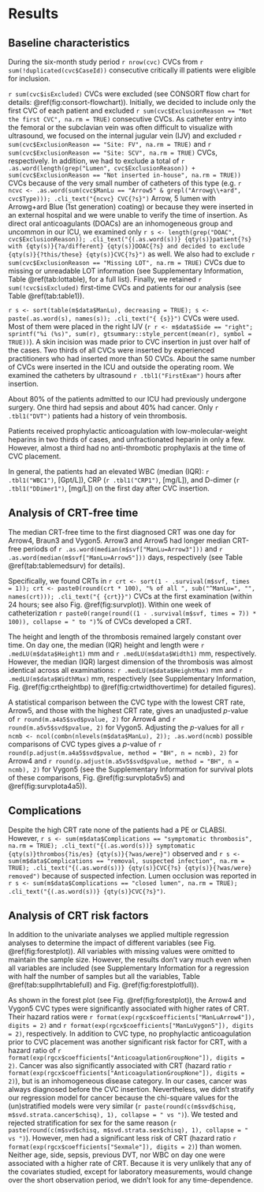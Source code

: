 # Results

## Baseline characteristics

During the six-month study period `r nrow(cvc)` CVCs from
`r sum(!duplicated(cvc$CaseId))` consecutive critically ill patients
were eligible for inclusion.

`r sum(cvc$isExcluded)` CVCs were excluded (see CONSORT flow chart for details: \@ref(fig:consort-flowchart)).
Initially, we decided to include only the first CVC of each patient and excluded `r sum(cvc$ExclusionReason == "Not the first CVC", na.rm = TRUE)` consecutive CVCs.
As catheter entry into the femoral or the subclavian vein was often difficult to visualize with ultrasound,
we focused on the internal jugular vein (IJV) and excluded  `r sum(cvc$ExclusionReason == "Site: FV", na.rm = TRUE)` and `r sum(cvc$ExclusionReason == "Site: SCV", na.rm = TRUE)` CVCs, respectively.
In addition, we had to exclude a total of `r .as.word(length(grep("Lumen", cvc$ExclusionReason)) + sum(cvc$ExclusionReason == "Not inserted in-house", na.rm = TRUE))` CVCs because of the very small number of catheters of this type (e.g. `r ncvc <- .as.word(sum(cvc$ManLu == "Arrow5" & grepl("Arrowg\\+ard", cvc$Type))); .cli_text("{ncvc} CVC{?s}")` Arrow, 5 lumen with Arrowg+ard Blue (1st generation) coating) or because they were inserted in an external hospital and we were unable to verify the time of insertion.
As direct oral anticoagulants (DOACs) are an inhomogeneous group and uncommon in our ICU,
we examined only `r s <- length(grep("DOAC", cvc$ExclusionReason)); .cli_text("{(.as.word(s))} {qty(s)}patient{?s} with {qty(s)}{?a/different} {qty(s)}DOAC{?s} and decided to exclude {qty(s)}{?this/these} {qty(s)}CVC{?s}")` as well.
We also had to exclude `r sum(cvc$ExclusionReason == "Missing LOT", na.rm = TRUE)` CVCs due to missing or unreadable LOT information (see Supplementary Information, Table \@ref(tab:lottable), for a full list).
Finally, we retained  `r sum(!cvc$isExcluded)` first-time CVCs and patients for our analysis (see Table \@ref(tab:table1)).

`r s <- sort(table(m$data$ManLu), decreasing = TRUE); s <- paste(.as.word(s), names(s)); .cli_text("{ {s}}")` CVCs were used.
Most of them were placed in the right IJV (`r r <- m$data$Side == "right"; sprintf("%i (%s)", sum(r), gtsummary::style_percent(mean(r), symbol = TRUE))`).
A skin incision was made prior to CVC insertion in just over half of the cases.
Two thirds of all CVCs were inserted by experienced practitioners who had inserted more than 50 CVCs.
About the same number of CVCs were inserted in the ICU and outside the operating room.
We examined the catheters by ultrasound `r .tbl1("FirstExam")` hours after insertion.

About 80% of the patients admitted to our ICU had previously undergone surgery.
One third had sepsis and about 40% had cancer.
Only `r .tbl1("DVT")` patients had a history of vein thrombosis.

Patients received prophylactic anticoagulation with low-molecular-weight heparins in two thirds of cases, and unfractionated heparin in only a few.
However, almost a third had no anti-thrombotic prophylaxis at the time of CVC placement.

In general, the patients had an elevated WBC (median (IQR): `r .tbl1("WBC1")`, [Gpt/L]), CRP (`r .tbl1("CRP1")`, [mg/L]), and D-dimer (`r .tbl1("DDimer1")`, [mg/L]) on the first day after CVC insertion.

## Analysis of CRT-free time

The median CRT-free time to the first diagnosed CRT was one day for Arrow4, Braun3 and Vygon5.
Arrow3 and Arrow5 had longer median CRT-free periods of `r .as.word(median(m$svf["ManLu=Arrow3"]))` and `r .as.word(median(m$svf["ManLu=Arrow5"]))` days, respectively (see Table \@ref(tab:tablemedsurv) for details).

Specifically, we found CRTs in `r crt <- sort(1 - .survival(m$svf, times = 1)); crt <- paste0(round(crt * 100), "% of all ", sub("^ManLu=", "", names(crt))); .cli_text("{ {crt}}")` CVCs at the first examination (within 24 hours; see also Fig. \@ref(fig:survplot)).
Within one week of catheterization `r paste0(range(round((1 - .survival(m$svf, times = 7)) * 100)), collapse = " to ")`% of CVCs developed a CRT.

The height and length of the thrombosis remained largely constant over time.
On day one, the median (IQR) height and length were `r .medLU(m$data$Height1)` mm and `r .medLU(m$data$Width1)` mm, respectively.
However, the median (IQR) largest dimension of the thrombosis was almost identical across all examinations: `r .medLU(m$data$HeightMax)` mm and `r .medLU(m$data$WidthMax)` mm, respectively (see Supplementary Information, Fig. \@ref(fig:crtheightbp) to \@ref(fig:crtwidthovertime) for detailed figures).

A statistical comparison between the CVC type with the lowest CRT rate, Arrow5, and those with the highest CRT rate, gives an unadjusted *p*-value of `r round(m.a4a5$svd$pvalue, 2)` for Arrow4 and `r round(m.a5v5$svd$pvalue, 2)` for Vygon5.
Adjusting the *p*-values for all `r ncmb <- ncol(combn(nlevels(m$data$ManLu), 2)); .as.word(ncmb)` possible comparisons of CVC types gives a *p*-value of
`r round(p.adjust(m.a4a5$svd$pvalue, method = "BH", n = ncmb), 2)` for Arrow4 and `r round(p.adjust(m.a5v5$svd$pvalue, method = "BH", n = ncmb), 2)` for Vygon5 (see the Supplementary Information for survival plots of these comparisons, Fig. \@ref(fig:survplota5v5) and \@ref(fig:survplota4a5)).

## Complications

Despite the high CRT rate none of the patients had a PE or CLABSI.
However, `r s <- sum(m$data$Complications == "symptomatic thrombosis", na.rm = TRUE); .cli_text("{(.as.word(s))} symptomatic {qty(s)}thrombos{?is/es} {qty(s)}{?was/were}")` observed
and `r s <- sum(m$data$Complications == "removal, suspected infection", na.rm = TRUE); .cli_text("{(.as.word(s))} {qty(s)}CVC{?s} {qty(s)}{?was/were} removed")` because of suspected infection.
Lumen occlusion was reported in `r s <- sum(m$data$Complications == "closed lumen", na.rm = TRUE); .cli_text("{(.as.word(s))} {qty(s)}CVC{?s}")`.

## Analysis of CRT risk factors

In addition to the univariate analyses we applied multiple regression analyses to determine the impact of different variables (see Fig. \@ref(fig:forestplot)).
All variables with missing values were omitted to maintain the sample size.
However, the results don't vary much even when all variables are included (see Supplementary Information for a regression with half the number of samples but all the variables, Table \@ref(tab:supplhrtablefull) and Fig. \@ref(fig:forestplotfull)).

As shown in the forest plot (see Fig. \@ref(fig:forestplot)), the Arrow4 and Vygon5 CVC types were significantly associated with higher rates of CRT.
Their hazard ratios were `r format(exp(rgcx$coefficients["ManLuArrow4"]), digits = 2)` and `r format(exp(rgcx$coefficients["ManLuVygon5"]), digits = 2)`, respectively.
In addition to CVC type, no prophylactic anticoagulation prior to CVC placement was another significant risk factor for CRT, with a hazard ratio of `r format(exp(rgcx$coefficients["AnticoagulationGroupNone"]), digits = 2)`.
Cancer was also significantly associated with CRT (hazard ratio `r format(exp(rgcx$coefficients["AnticoagulationGroupNone"]), digits = 2)`), but is an inhomogeneous disease category.
In our cases, cancer was always diagnosed before the CVC insertion.
Nevertheless, we didn't stratify our regression model for cancer because the chi-square values for the (un)stratified models were very similar
(`r paste(round(c(m$svd$chisq, m$svd.strata.cancer$chisq), 1), collapse = " vs ")`).
We tested and rejected stratification for sex for the same reason
(`r paste(round(c(m$svd$chisq, m$svd.strata.sex$chisq), 1), collapse = " vs ")`).
However, men had a significant less risk of CRT (hazard ratio `r format(exp(rgcx$coefficients["Sexmale"]), digits = 2)`) than women.
Neither age, side, sepsis, previous DVT, nor WBC on day one were associated with a higher rate of CRT.
Because it is very unlikely that any of the covariates studied, except for laboratory measurements, would change over the short observation period, we didn't look for any time-dependence.

